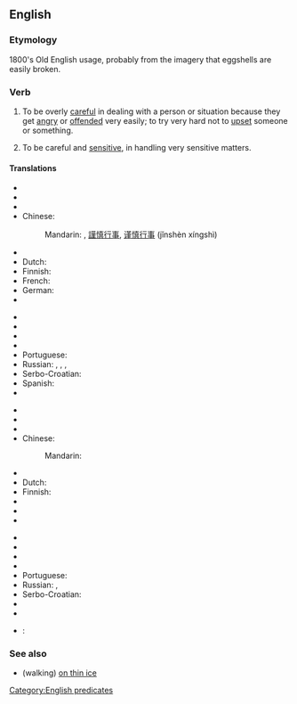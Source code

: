 ==English==

===Etymology===
1800's Old English usage, probably from the imagery that eggshells are easily broken.

===Verb===
{{en-verb|walks on eggshells|walking on eggshells|walked on eggshells}}

# {{context|idiomatic|lang=en}} To be overly [[careful]] in dealing with a person or situation because they get [[angry]] or [[offended]] very easily; to try very hard not to [[upset]] someone or something.
# {{context|idiomatic|lang=en}} To be careful and [[sensitive]], in handling very sensitive matters.

====Translations====
{{trans-top|to act carefully to avoid upsetting someone}}
* {{trreq|ar}}
* {{trreq|hy}}
* {{trreq|ca}}
* Chinese:
*: Mandarin: {{t|cmn|伴君如伴虎|tr=bàn jūn rú bàn hǔ|sc=Hani}} {{i|for superiors only}}, [[謹慎]][[行事]], [[谨慎]][[行事]] (jǐnshèn xíngshì)
* {{trreq|cs}}
* Dutch: {{t-|nl|op eieren lopen}}
* Finnish: {{t-|fi|pitää kuin kukkaa kämmenellä}}
* French: {{t+|fr|marcher sur des œufs}}
* German: {{t-|de|sich auf Eierschalen bewegen}}
* {{trreq|hi}}
{{trans-mid}}
* {{trreq|it}}
* {{trreq|ja}}
* {{trreq|ko}}
* {{trreq|pl}}
* Portuguese: {{t|pt|pisar em ovos}}
* Russian: {{t+|ru|ходить на цыпочках|tr=xodítʹ na cýpočkax|sc=Cyrl}}, {{t-|ru|ходить на цырлах|tr=xodítʹ na cýrlax|sc=Cyrl}}, {{t-|ru|ходить по яичной скорлупе|tr=xodítʹ po jaíčnoj skorlupé|sc=Cyrl}}, {{t-|ru|ходить по яйцам|tr=xodítʹ po jájcam|sc=Cyrl}}
* Serbo-Croatian: {{t-|sh|ходати по јајима}}
* Spanish: {{t-|es|camina sobre cascarones de huevo|p}}
* {{trreq|vi}}
{{trans-bottom}}

{{trans-top|to handle sensitive matters delicately}}
* {{trreq|ar}}
* {{trreq|hy}}
* {{trreq|ca}}
* Chinese:
*: Mandarin: {{t|cmn|如履薄冰|tr=rú lǚ bó bīng|sc=Hani}}
* {{trreq|cs}}
* Dutch: {{t-|nl|op eieren lopen}}
* Finnish: {{t-|fi|käsitellä silkkihansikkain}}
* {{trreq|fr}}
* {{trreq|de}}
* {{trreq|hi}}
{{trans-mid}}
* {{trreq|it}}
* {{trreq|ja}}
* {{trreq|ko}}
* {{trreq|pl}}
* Portuguese: {{t|pt|pisar em ovos}}
* Russian: {{t+|ru|ходить на цыпочках|tr=xodítʹ na cýpočkax|sc=Cyrl}}, {{t-|ru|ходить по яйцам|tr=xodítʹ po jájcam|sc=Cyrl}}
* Serbo-Croatian: {{t-|sh|ходати по јајима}}
* {{trreq|es}}
* {{trreq|vi}}
{{trans-bottom}}

* {{ttbc|de}}: {{t-|de|sich auf Eierschalen bewegen}}

===See also===
* (walking) [[on thin ice]]

[[Category:English predicates]]